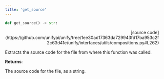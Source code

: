 ```yaml
---
title: 'get_source'
---
```


```python
def get_source() -> str:
```

<p align="right">[source code](https://github.com/unifyai/unify/tree/1ee30ad17363da729943fd17ba953c2f2c63d41e/unify/interfaces/utils/compositions.py#L262)</p>

Extracts the source code for the file from where this function was called.

**Returns**:

The source code for the file, as a string.